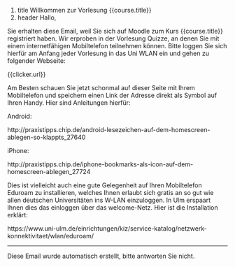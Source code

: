 #. title
Willkommen zur Vorlesung {{course.title}}
#. header
Hallo,

Sie erhalten diese Email, weil Sie sich auf Moodle zum Kurs {{course.title}} registriert haben. Wir erproben in der Vorlesung Quizze, an denen Sie mit einem internetfähigen Mobiltelefon teilnehmen können. Bitte loggen Sie sich hierfür am Anfang jeder Vorlesung in das Uni WLAN ein und gehen zu folgender Webseite:

{{clicker.url}}

Am Besten schauen Sie jetzt schonmal auf dieser Seite mit Ihrem Mobiltelefon und speichern einen Link der Adresse direkt als Symbol auf Ihren Handy. Hier sind Anleitungen hierfür:

Android:

http://praxistipps.chip.de/android-lesezeichen-auf-dem-homescreen-ablegen-so-klappts_27640

iPhone:

http://praxistipps.chip.de/iphone-bookmarks-als-icon-auf-dem-homescreen-ablegen_27724

Dies ist vielleicht auch eine gute Gelegenheit auf Ihren Mobiltelefon Eduroam zu installieren, welches Ihnen erlaubt sich gratis an so gut wie allen deutschen Universitäten ins W-LAN einzuloggen. In Ulm erspaart Ihnen dies das einloggen über das welcome-Netz. Hier ist die Installation erklärt:

https://www.uni-ulm.de/einrichtungen/kiz/service-katalog/netzwerk-konnektivitaet/wlan/eduroam/


---
Diese Email wurde automatisch erstellt, bitte antworten Sie nicht.
